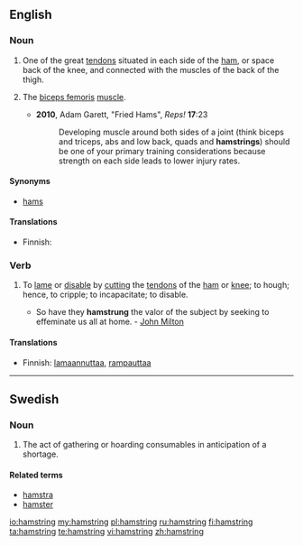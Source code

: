 ==English==

===Noun===
{{en-noun}}

# {{anatomy}} One of the great [[tendon]]s situated in each side of the [[ham]], or space back of the knee, and connected with the muscles of the back of the thigh.
# {{informal}} The [[biceps femoris]] [[muscle]].
#* '''2010''', Adam Garett, "Fried Hams", ''Reps!'' '''17''':23
#*: Developing muscle around both sides of a joint (think biceps and triceps, abs and low back, quads and '''hamstrings''') should be one of your primary training considerations because strength on each side leads to lower injury rates.

====Synonyms====
* {{sense|biceps femoris}} [[hams]]

====Translations====
{{trans-top|One of the great tendons situated in each side of the ham, or space back of the knee}}
* Finnish: {{t-|fi|kinnerjänne}}
{{trans-mid}}
{{trans-bottom}}

{{trans-see|biceps femoris}}

===Verb===
{{en-verb|hamstrings|hamstringing|hamstrung}}

# {{transitive}} To [[lame]] or [[disable]] by [[cut]]ting the [[tendon]]s of the [[ham]] or [[knee]]; to hough; hence, to cripple; to incapacitate; to disable.
#*So have they '''hamstrung''' the valor of the subject by seeking to effeminate us all at home. - [[w:John Milton|John Milton]]

====Translations====
{{trans-top|To lame or disable by cutting the tendons of the ham or knee; to hough; hence, to cripple; to incapacitate; to disable}}
* Finnish: [[lamaannuttaa]], [[rampauttaa]]
{{trans-mid}}
{{trans-bottom}}

----

==Swedish==

===Noun===
{{sv-noun|g=c}}
{{sv-noun-unc-irreg-c|2=hamstringen}}

# The act of gathering or hoarding consumables in anticipation of a shortage.

====Related terms====
*[[hamstra]]
*[[hamster]]

[[io:hamstring]]
[[my:hamstring]]
[[pl:hamstring]]
[[ru:hamstring]]
[[fi:hamstring]]
[[ta:hamstring]]
[[te:hamstring]]
[[vi:hamstring]]
[[zh:hamstring]]
